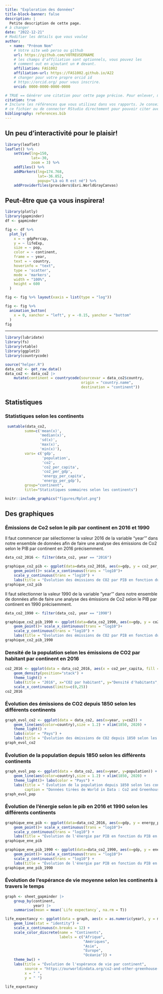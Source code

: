 ```yaml
---
title: "Exploration des données"
title-block-banner: false
description: | 
  Petite description de cette page.
# à changer
date: "2022-12-21"
# Modifier les détails que vous voulez
author:
  - name: "Prénom Nom"
    # Votre site web perso ou github
    url: https://github.com/VOTREUSERNAME
    # les champs d'affiliation sont optionnels, vous pouvez les
    # comment out en ajoutant un # devant.
    affiliation: FAS1002
    affiliation-url: https://FAS1002.github.io/A22
    # changer pour votre propre orcid id
    # https://orcid.org/ pour vous inscrire.
    orcid: 0000-0000-0000-0000

# TRUE == Générer une citation pour cette page précise. Pour enlever, mettre false.
citation: true
# Inclure les références que vous utilisez dans vos rapports. Je conseille Zotero pour construire
# ce fichier ou de connecter RStudio directement pour pouvoir citer avec @nom-de-reference.
bibliography: references.bib
---
```


## Un peu d'interactivité pour le plaisir!

```r
library(leaflet)
leaflet() %>%
    setView(lng=150,
            lat=-30,
            zoom = 3) %>%
    addTiles() %>%
    addMarkers(lng=174.768,
               lat=-36.852,
               popup="Là où R est né") %>%
    addProviderTiles(providers$Esri.WorldGrayCanvas)
```

## Peut-être que ça vous inspirera!

```r
library(plotly)
library(gapminder)
df <- gapminder

fig <- df %>%
  plot_ly(
    x = ~ gdpPercap,
    y = ~ lifeExp,
    size = ~ pop,
    color = ~ continent,
    frame = ~ year,
    text = ~ country,
    hoverinfo = "text",
    type = 'scatter',
    mode = 'markers',
    width = "100%",
    height = 600
  )

fig <- fig %>% layout(xaxis = list(type = "log"))

fig <- fig %>%
  animation_button(
    x = 0, xanchor = "left", y = -0.15, yanchor = "bottom"
  )
fig
```

------------------------------------------------------------------------

```r
library(lubridate)
library(fs)
library(vtable)
library(ggplot2)
library(countrycode)
```

```r
source("helper.R")
data_co2 <- get_raw_data()
data_co2 <- data_co2 |> 
    mutate(continent = countrycode(sourcevar = data_co2$country,
                                   origin = "country.name",
                                   destination = "continent"))
```

## Statistiques

### Statistiques selon les continents

```r
 sumtable(data_co2,
         summ=c('mean(x)',
                'median(x)',
                'sd(x)',
                'max(x)',
                'min(x)'),
         vars= c('gdp',
                 'population',
                 'co2',
                 'co2_per_capita',
                 'co2_per_gdp',
                 'energy_per_capita',
                 'energy_per_gdp'),
         group="continent",
         title="Statistiques sommaires selon les continents") 
```

```r
knitr::include_graphics("figures/Rplot.png")
```

## Des graphiques

### Émissions de Co2 selon le pib par continent en 2016 et 1990

Il faut commencer par sélectionner la valeur 2016 de la variable "year'" dans notre ensemble de données afin de faire une analyse des émissions de Co2 selon le PIB par continent en 2016 précisemment.

```r
data_co2_2016 <- filter(data_co2, year == "2016")
```

```r
graphique_co2_pib <- ggplot(data=data_co2_2016, aes(x=gdp, y = co2_per_capita, color = continent)) +
    geom_point()+ scale_x_continuous(trans = "log10")+
    scale_y_continuous(trans = "log10") +
    labs(title = "Évolution des émissions de CO2 par PIB en fonction du PIB en 2016", x="PIB", y="CO2", caption = "Données tirées de World in Data") + theme_light()
graphique_co2_pib
```

Il faut sélectionner la valeur 1990 de la variable "year'" dans notre ensemble de données afin de faire une analyse des émissions de Co2 selon le PIB par continent en 1990 précisemment.

```r
data_co2_1990 <- filter(data_co2, year == "1990")
```

```r
graphique_co2_pib_1990 <- ggplot(data=data_co2_1990, aes(x=gdp, y = co2_per_capita, color = continent)) +
    geom_point()+ scale_x_continuous(trans = "log10")+
    scale_y_continuous(trans = "log10") +
    labs(title = "Évolution des émissions de CO2 par PIB en fonction du PIB en 1990", x="PIB", y="CO2", caption = "Données tirées de World in Data") + theme_light()
graphique_co2_pib_1990
```

### Densité de la population selon les émissions de CO2 par habitant par continent en 2016

```r
co2_2016 <- ggplot(data = data_co2_2016, aes(x = co2_per_capita, fill = continent)) +
    geom_density(position="stack") +
    theme_light() +
    labs(title = "2016", x="CO2 par habitant", y="Densité d'habitants", caption = "Données tirées de World in Data : Co2 and Greenhouse Gaz Emission")+
    scale_x_continuous(limits=c(0,25))
co2_2016
```

### 

### Évolution des émissions de CO2 depuis 1850 selon les différents continents

```r
graph_evol_co2 <- ggplot(data = data_co2, aes(x=year, y=co2)) +
    geom_line(aes(color=country),size = 1.2) + xlim(1850, 2020) +
    theme_light() +
    labs(color = "Pays") +
    labs(title = "Évolution des émissions de CO2 depuis 1850 selon les continents", x="Année", y="CO2")
graph_evol_co2 
```

### Évolution de la population depuis 1850 selon les différents continents

```r
graph_evol_pop <- ggplot(data = data_co2, aes(x=year, y=population)) +
    geom_line(aes(color=country),size = 1.2) + xlim(1850, 2020) +
    theme_light()+ labs(color = "Pays") +
    labs(title = " Évolution de la population depuis 1850 selon les continents", x="Année", y="Population",
         caption = "Données tirées de World in Data : Co2 and Greenhouse Gaz Emission")
graph_evol_pop
```

### Évolution de l'énergie selon le pib en 2016  et 1990 selon les différents continents

```r
graphique_ene_pib <- ggplot(data=data_co2_2016, aes(x=gdp, y = energy_per_capita, color = continent)) +
    geom_point()+ scale_x_continuous(trans = "log10")+
    scale_y_continuous(trans = "log10") +
    labs(title = "Évolution de l'énergie par PIB en fonction du PIB en 2016", x="PIB", y="Energy", caption = "Données tirées de World in Data : CO2 and Greenhouse Gaz Emissions") + theme_light()
graphique_ene_pib
```

```r
graphique_ene_pib_1990 <- ggplot(data=data_co2_1990, aes(x=gdp, y = energy_per_capita, color = continent)) +
    geom_point()+ scale_x_continuous(trans = "log10")+
    scale_y_continuous(trans = "log10") +
    labs(title = "Évolution de l'énergie par PIB en fonction du PIB en 1990", x="PIB", y="CO2", caption = "Données tirées de World in Data : CO2 and Greenhouse Gaz Emissions") + theme_light()
graphique_ene_pib_1990
```

### Évolution de l'espérance de vie moyenne selon les continents à travers le temps

```r
graph <- sheet_gapminder |> 
    group_by(continent,
             year) |> 
    summarise(mean = mean(`Life expectancy`, na.rm = T))

life_expectancy <- ggplot(data = graph, aes(x = as.numeric(year), y = mean, color = continent)) +
    geom_line(stat = "identity") +
    scale_x_continuous(n.breaks = 12) +
    scale_color_discrete(name = "Continents",
                         labels = c("Afrique",
                                    "Amériques",
                                    "Asie",
                                    "Europe",
                                    "Océanie")) +
    theme_bw() + 
    labs(title = "Évolution de l'espérance de vie par continent",
         source = "https://ourworldindata.org/co2-and-other-greenhouse-gas-emissions",
         x = " ",
         y = " ")

life_expectancy
```
